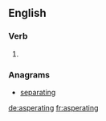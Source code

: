 ==English==

===Verb===
{{head|en|present participle}}

# {{present participle of|asperate|lang=en}}

===Anagrams===
* [[separating#English|separating]]

[[de:asperating]]
[[fr:asperating]]